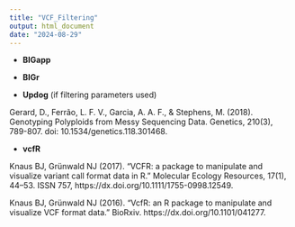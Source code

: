 ```yaml
---
title: "VCF_Filtering"
output: html_document
date: "2024-08-29"
---
```


* **BIGapp**

* **BIGr**

* **Updog** (if filtering parameters used) 

Gerard, D., Ferrão, L. F. V., Garcia, A. A. F., & Stephens, M. (2018). Genotyping Polyploids from Messy Sequencing Data. Genetics, 210(3), 789-807. doi: 10.1534/genetics.118.301468. 

* **vcfR**
 
Knaus BJ, Grünwald NJ (2017). “VCFR: a package to manipulate and visualize variant call format data in R.” Molecular Ecology Resources, 17(1), 44–53. ISSN 757, https://dx.doi.org/10.1111/1755-0998.12549.

Knaus BJ, Grünwald NJ (2016). “VcfR: an R package to manipulate and visualize VCF format data.” BioRxiv. https://dx.doi.org/10.1101/041277.
